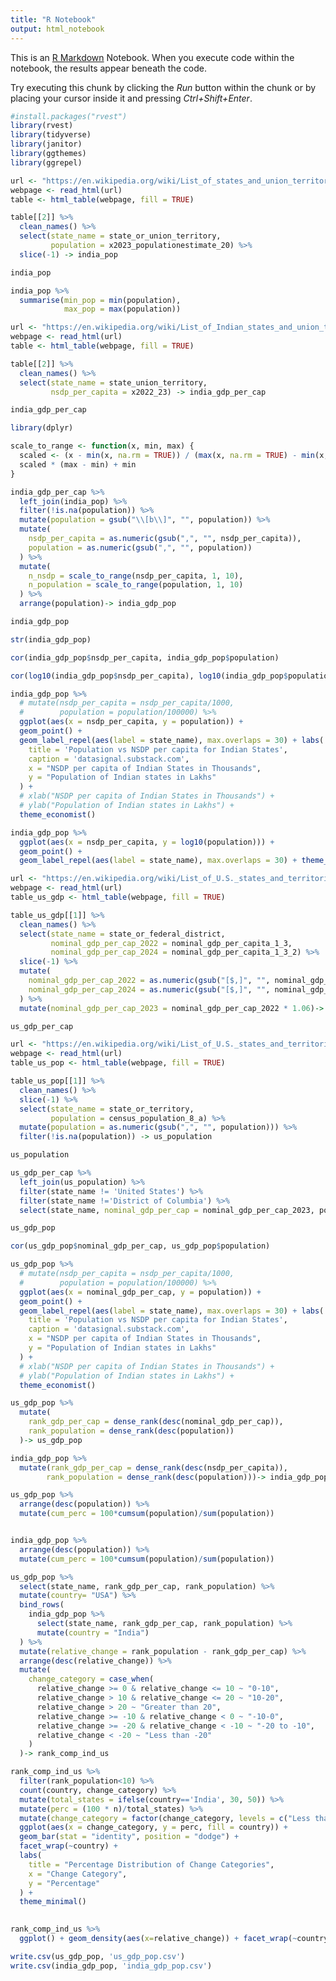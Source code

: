 ---
title: "R Notebook"
output: html_notebook
---

This is an [R Markdown](http://rmarkdown.rstudio.com) Notebook. When you execute code within the notebook, the results appear beneath the code. 

Try executing this chunk by clicking the *Run* button within the chunk or by placing your cursor inside it and pressing *Ctrl+Shift+Enter*. 

```{r}
#install.packages("rvest")
library(rvest)
library(tidyverse)
library(janitor)
library(ggthemes)
library(ggrepel)
```


```{r}
url <- "https://en.wikipedia.org/wiki/List_of_states_and_union_territories_of_India_by_population"
webpage <- read_html(url)
table <- html_table(webpage, fill = TRUE)

```

```{r}
table[[2]] %>%
  clean_names() %>%
  select(state_name = state_or_union_territory,
         population = x2023_populationestimate_20) %>%
  slice(-1) -> india_pop

india_pop
```
```{r}
india_pop %>%
  summarise(min_pop = min(population),
            max_pop = max(population))
```



```{r}
url <- "https://en.wikipedia.org/wiki/List_of_Indian_states_and_union_territories_by_GDP_per_capita"
webpage <- read_html(url)
table <- html_table(webpage, fill = TRUE)

```


```{r}

table[[2]] %>%
  clean_names() %>%
  select(state_name = state_union_territory,
         nsdp_per_capita = x2022_23) -> india_gdp_per_cap

india_gdp_per_cap
```


```{r}
library(dplyr)

scale_to_range <- function(x, min, max) {
  scaled <- (x - min(x, na.rm = TRUE)) / (max(x, na.rm = TRUE) - min(x, na.rm = TRUE))
  scaled * (max - min) + min
}


```



```{r}
india_gdp_per_cap %>%
  left_join(india_pop) %>%
  filter(!is.na(population)) %>%
  mutate(population = gsub("\\[b\\]", "", population)) %>%
  mutate(
    nsdp_per_capita = as.numeric(gsub(",", "", nsdp_per_capita)),
    population = as.numeric(gsub(",", "", population))
  ) %>%
  mutate(
    n_nsdp = scale_to_range(nsdp_per_capita, 1, 10),
    n_population = scale_to_range(population, 1, 10)
  ) %>%
  arrange(population)-> india_gdp_pop

india_gdp_pop
```

```{r}
str(india_gdp_pop)
```

```{r}
cor(india_gdp_pop$nsdp_per_capita, india_gdp_pop$population)
```

```{r}

cor(log10(india_gdp_pop$nsdp_per_capita), log10(india_gdp_pop$population))

```



```{r fig.height=9, fig.width=12}
india_gdp_pop %>% 
  # mutate(nsdp_per_capita = nsdp_per_capita/1000,
  #        population = population/100000) %>%
  ggplot(aes(x = nsdp_per_capita, y = population)) +
  geom_point() +
  geom_label_repel(aes(label = state_name), max.overlaps = 30) + labs(
    title = 'Population vs NSDP per capita for Indian States',
    caption = 'datasignal.substack.com',
    x = "NSDP per capita of Indian States in Thousands",
    y = "Population of Indian states in Lakhs"
  ) + 
  # xlab("NSDP per capita of Indian States in Thousands") +
  # ylab("Population of Indian states in Lakhs") +
  theme_economist()
```

```{r fig.height=9, fig.width=12}
india_gdp_pop %>% 
  ggplot(aes(x = nsdp_per_capita, y = log10(population))) +
  geom_point() +
  geom_label_repel(aes(label = state_name), max.overlaps = 30) + theme_bw()
```

```{r}
url <- "https://en.wikipedia.org/wiki/List_of_U.S._states_and_territories_by_GDP"
webpage <- read_html(url)
table_us_gdp <- html_table(webpage, fill = TRUE)
```

```{r}
table_us_gdp[[1]] %>%
  clean_names() %>%
  select(state_name = state_or_federal_district,
         nominal_gdp_per_cap_2022 = nominal_gdp_per_capita_1_3,
         nominal_gdp_per_cap_2024 = nominal_gdp_per_capita_1_3_2) %>%
  slice(-1) %>%
  mutate(
    nominal_gdp_per_cap_2022 = as.numeric(gsub("[$,]", "", nominal_gdp_per_cap_2022)),
    nominal_gdp_per_cap_2024 = as.numeric(gsub("[$,]", "", nominal_gdp_per_cap_2024))
  ) %>%
  mutate(nominal_gdp_per_cap_2023 = nominal_gdp_per_cap_2022 * 1.06)-> us_gdp_per_cap

us_gdp_per_cap
```

```{r}

url <- "https://en.wikipedia.org/wiki/List_of_U.S._states_and_territories_by_population"
webpage <- read_html(url)
table_us_pop <- html_table(webpage, fill = TRUE)


```



```{r}
table_us_pop[[1]] %>%
  clean_names() %>%
  slice(-1) %>%
  select(state_name = state_or_territory,
         population = census_population_8_a) %>%
  mutate(population = as.numeric(gsub(",", "", population))) %>%
  filter(!is.na(population)) -> us_population

us_population
```


```{r}
us_gdp_per_cap %>%
  left_join(us_population) %>%
  filter(state_name != 'United States') %>%
  filter(state_name !='District of Columbia') %>%
  select(state_name, nominal_gdp_per_cap = nominal_gdp_per_cap_2023, population) -> us_gdp_pop

us_gdp_pop
```

```{r}
cor(us_gdp_pop$nominal_gdp_per_cap, us_gdp_pop$population)
```



```{r fig.height=9, fig.width=12}
us_gdp_pop %>% 
  # mutate(nsdp_per_capita = nsdp_per_capita/1000,
  #        population = population/100000) %>%
  ggplot(aes(x = nominal_gdp_per_cap, y = population)) +
  geom_point() +
  geom_label_repel(aes(label = state_name), max.overlaps = 30) + labs(
    title = 'Population vs NSDP per capita for Indian States',
    caption = 'datasignal.substack.com',
    x = "NSDP per capita of Indian States in Thousands",
    y = "Population of Indian states in Lakhs"
  ) + 
  # xlab("NSDP per capita of Indian States in Thousands") +
  # ylab("Population of Indian states in Lakhs") +
  theme_economist()
```

```{r}
us_gdp_pop %>%
  mutate(
    rank_gdp_per_cap = dense_rank(desc(nominal_gdp_per_cap)),
    rank_population = dense_rank(desc(population))
  )-> us_gdp_pop

india_gdp_pop %>%
  mutate(rank_gdp_per_cap = dense_rank(desc(nsdp_per_capita)),
        rank_population = dense_rank(desc(population)))-> india_gdp_pop
```

```{r}
us_gdp_pop %>%
  arrange(desc(population)) %>%
  mutate(cum_perc = 100*cumsum(population)/sum(population))


india_gdp_pop %>%
  arrange(desc(population)) %>%
  mutate(cum_perc = 100*cumsum(population)/sum(population))
```



```{r}
us_gdp_pop %>%
  select(state_name, rank_gdp_per_cap, rank_population) %>%
  mutate(country= "USA") %>%
  bind_rows(
    india_gdp_pop %>%
      select(state_name, rank_gdp_per_cap, rank_population) %>%
      mutate(country = "India")
  ) %>%
  mutate(relative_change = rank_population - rank_gdp_per_cap) %>%
  arrange(desc(relative_change)) %>%
  mutate(
    change_category = case_when(
      relative_change >= 0 & relative_change <= 10 ~ "0-10",
      relative_change > 10 & relative_change <= 20 ~ "10-20",
      relative_change > 20 ~ "Greater than 20",
      relative_change >= -10 & relative_change < 0 ~ "-10-0",
      relative_change >= -20 & relative_change < -10 ~ "-20 to -10",
      relative_change < -20 ~ "Less than -20"
    )
  )-> rank_comp_ind_us
```

```{r}
rank_comp_ind_us %>%
  filter(rank_population<10) %>%
  count(country, change_category) %>%
  mutate(total_states = ifelse(country=='India', 30, 50)) %>%
  mutate(perc = (100 * n)/total_states) %>%
  mutate(change_category = factor(change_category, levels = c("Less than -20", "-20 to -10", "-10-0", "0-10", "10-20", "Greater than 20"))) %>%
  ggplot(aes(x = change_category, y = perc, fill = country)) +
  geom_bar(stat = "identity", position = "dodge") +
  facet_wrap(~country) +
  labs(
    title = "Percentage Distribution of Change Categories",
    x = "Change Category",
    y = "Percentage"
  ) +
  theme_minimal()
  
```



```{r}
rank_comp_ind_us %>%
  ggplot() + geom_density(aes(x=relative_change)) + facet_wrap(~country)
```
```{r}
write.csv(us_gdp_pop, 'us_gdp_pop.csv')
write.csv(india_gdp_pop, 'india_gdp_pop.csv')
```



